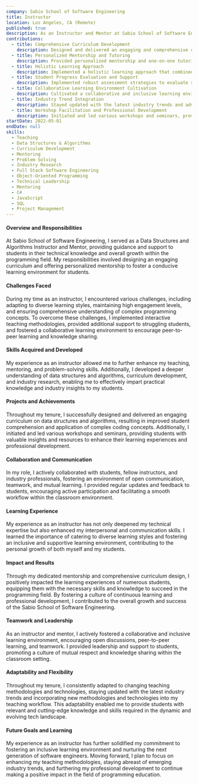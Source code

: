 ```yaml
---
company: Sabio School of Software Engineering
title: Instructor
location: Los Angeles, CA (Remote)
published: true
description: As an Instructor and Mentor at Sabio School of Software Engineering, I have played a pivotal role in guiding and nurturing students in their technical knowledge as well as overall growth and development within the field of programming.
contributions:
  - title: Comprehensive Curriculum Development
    description: Designed and delivered an engaging and comprehensive curriculum on data structures and algorithms, enabling students to grasp complex coding concepts and problem-solving strategies.
  - title: Personalized Mentorship and Tutoring
    description: Provided personalized mentorship and one-on-one tutoring to students, offering guidance and support tailored to individual learning styles and needs, fostering a conducive learning environment and promoting students' development.
  - title: Holistic Learning Approach
    description: Implemented a holistic learning approach that combined theoretical knowledge with practical application, encouraging students to apply critical thinking and analytical skills to real-world challenges.
  - title: Student Progress Evaluation and Support
    description: Implemented robust assessment strategies to evaluate students' progress and identify areas for improvement, offering additional support and resources to help students overcome obstacles and achieve their goals.
  - title: Collaborative Learning Environment Cultivation
    description: Cultivated a collaborative and inclusive learning environment, encouraging open discussions, peer-to-peer learning, and teamwork, fostering a culture of continuous learning.
  - title: Industry Trend Integration
    description: Stayed updated with the latest industry trends and advancements in data structures and algorithms, integrating relevant and cutting-edge industry practices into the curriculum to prepare students for the dynamic and evolving tech landscape.
  - title: Workshop Facilitation and Professional Development
    description: Initiated and led various workshops and seminars, providing students with valuable insights and resources to enhance their learning experiences, and facilitating their growth as professional software engineers.
startDate: 2022-05-01
endDate: null
skills:
  - Teaching
  - Data Structures & Algorithms
  - Curriculum Development
  - Mentoring
  - Problem Solving
  - Industry Research
  - Full Stack Software Engineering
  - Object-Oriented Programming
  - Technical Leadership
  - Mentoring
  - C#
  - JavaScript
  - SQL
  - Project Management
---
```


#### Overview and Responsibilities

At Sabio School of Software Engineering, I served as a Data Structures and Algorithms Instructor and Mentor, providing guidance and support to students in their technical knowledge and overall growth within the programming field. My responsibilities involved designing an engaging curriculum and offering personalized mentorship to foster a conducive learning environment for students.

#### Challenges Faced

During my time as an instructor, I encountered various challenges, including adapting to diverse learning styles, maintaining high engagement levels, and ensuring comprehensive understanding of complex programming concepts. To overcome these challenges, I implemented interactive teaching methodologies, provided additional support to struggling students, and fostered a collaborative learning environment to encourage peer-to-peer learning and knowledge sharing.

#### Skills Acquired and Developed

My experience as an instructor allowed me to further enhance my teaching, mentoring, and problem-solving skills. Additionally, I developed a deeper understanding of data structures and algorithms, curriculum development, and industry research, enabling me to effectively impart practical knowledge and industry insights to my students.

#### Projects and Achievements

Throughout my tenure, I successfully designed and delivered an engaging curriculum on data structures and algorithms, resulting in improved student comprehension and application of complex coding concepts. Additionally, I initiated and led various workshops and seminars, providing students with valuable insights and resources to enhance their learning experiences and professional development.

#### Collaboration and Communication

In my role, I actively collaborated with students, fellow instructors, and industry professionals, fostering an environment of open communication, teamwork, and mutual learning. I provided regular updates and feedback to students, encouraging active participation and facilitating a smooth workflow within the classroom environment.

#### Learning Experience

My experience as an instructor has not only deepened my technical expertise but also enhanced my interpersonal and communication skills. I learned the importance of catering to diverse learning styles and fostering an inclusive and supportive learning environment, contributing to the personal growth of both myself and my students.

#### Impact and Results

Through my dedicated mentorship and comprehensive curriculum design, I positively impacted the learning experiences of numerous students, equipping them with the necessary skills and knowledge to succeed in the programming field. By fostering a culture of continuous learning and professional development, I contributed to the overall growth and success of the Sabio School of Software Engineering.

#### Teamwork and Leadership

As an instructor and mentor, I actively fostered a collaborative and inclusive learning environment, encouraging open discussions, peer-to-peer learning, and teamwork. I provided leadership and support to students, promoting a culture of mutual respect and knowledge sharing within the classroom setting.

#### Adaptability and Flexibility

Throughout my tenure, I consistently adapted to changing teaching methodologies and technologies, staying updated with the latest industry trends and incorporating new methodologies and technologies into my teaching workflow. This adaptability enabled me to provide students with relevant and cutting-edge knowledge and skills required in the dynamic and evolving tech landscape.

#### Future Goals and Learning

My experience as an instructor has further solidified my commitment to fostering an inclusive learning environment and nurturing the next generation of software engineers. Moving forward, I plan to focus on enhancing my teaching methodologies, staying abreast of emerging industry trends, and furthering my professional development to continue making a positive impact in the field of programming education.
